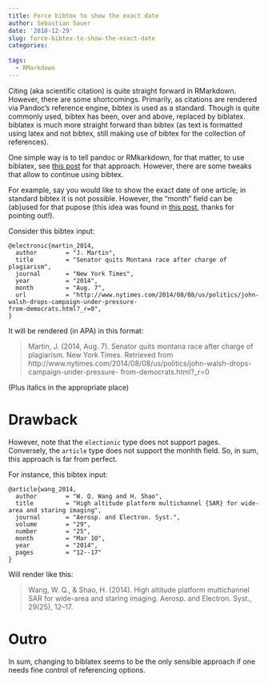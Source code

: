 ```yaml
---
title: Force bibtex to show the exact date
author: Sebastian Sauer
date: '2018-12-29'
slug: force-bibtex-to-show-the-exact-date
categories:
  
tags:
  - RMarkdown
---
```



Citing (aka scientific citation) is quite straight forward in RMarkdown. However, there are some shortcomings. Primarily, as citations are rendered via Pandoc's reference engine, bibtex is used as a standard. Though is quite commonly used, bibtex has been, over and above, replaced by biblatex. biblatex is much more straight forward than bibtex (as text is formatted using latex and not bibtex, still making use of bibtex for the collection of references).

One simple way is to tell pandoc or RMkarkdown, for that matter, to use biblatex, see [this post](https://data-se.netlify.com/2018/12/28/using-biblatex-instead-of-bibtex-in-rmarkdown-for-finer-control/) for that approach. However, there are some tweaks that allow to continue using bibtex. 

For example, say you would like to show the exact date of one article; in standard bibtex it is not possible. However, the "month" field can be (ab)used for that pupose (this idea was found in [this post](https://libguides.nps.edu/citation/ieeebibtex), thanks for pointing out!).

Consider this bibtex input:

```
@electronic{martin_2014,
  author        = "J. Martin",
  title         = "Senator quits Montana race after charge of plagiarism",
  journal       = "New York Times",
  year          = "2014",
  month         = "Aug. 7",
  url           = "http://www.nytimes.com/2014/08/08/us/politics/john-walsh-drops-campaign-under-pressure-
from-democrats.html?_r=0",
}
```

It will be rendered (in APA) in this format:


>    Martin, J. (2014, Aug. 7). Senator quits montana race after charge of plagiarism. New York Times. Retrieved from http://www.nytimes.com/2014/08/08/us/politics/john-walsh-drops-campaign-under-pressure- from-democrats.html?_r=0



(Plus italics in the appropriate place)



# Drawback

However, note that the `electionic` type does not support pages. Conversely, the `article` type does not support the monhth field. So, in sum, this approach is far from perfect.


For instance, this bibtex input:

```
@article{wang_2014,
  author        = "W. Q. Wang and H. Shao",
  title         = "High altitude platform multichannel {SAR} for wide-area and staring imaging",
  journal       = "Aerosp. and Electron. Syst.",
  volume        = "29",
  number        = "25",
  month         = "Mar 10",
  year          = "2014",
  pages         = "12--17"
}
```

Will render like this:

>    Wang, W. Q., & Shao, H. (2014). High altitude platform multichannel SAR for wide-area and staring imaging. Aerosp. and Electron. Syst., 29(25), 12–17.




# Outro

In sum, changing to biblatex seems to be the only sensible approach if one needs fine control of referencing options.



